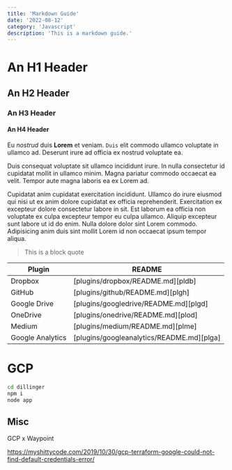 ```yaml
---
title: 'Markdown Guide'
date: '2022-08-12'
category: 'Javascript'
description: 'This is a markdown guide.'
---
```


# An H1 Header

## An H2 Header

### An H3 Header

#### An H4 Header

Eu _nostrud_ duis **Lorem** et veniam. `Duis` elit commodo ullamco voluptate in ullamco ad. Deserunt irure ad officia ex nostrud voluptate ea.

Duis consequat voluptate sit ullamco incididunt irure. In nulla consectetur id cupidatat mollit in ullamco minim. Magna pariatur commodo occaecat ea velit. Tempor aute magna laboris ea ex Lorem ad.

Cupidatat anim cupidatat exercitation incididunt. Ullamco do irure eiusmod qui nisi ut ex anim dolore cupidatat ex officia reprehenderit. Exercitation ex excepteur dolore consectetur labore in sit. Est laborum ea officia non voluptate ex culpa excepteur tempor eu culpa ullamco. Aliquip excepteur sunt labore ut id do enim. Nulla dolore dolor sint Lorem commodo. Adipisicing anim duis sint mollit Lorem id non occaecat ipsum tempor aliqua.

> This is a block quote

| Plugin           | README                                    |
| ---------------- | ----------------------------------------- |
| Dropbox          | [plugins/dropbox/README.md][pldb]         |
| GitHub           | [plugins/github/README.md][plgh]          |
| Google Drive     | [plugins/googledrive/README.md][plgd]     |
| OneDrive         | [plugins/onedrive/README.md][plod]        |
| Medium           | [plugins/medium/README.md][plme]          |
| Google Analytics | [plugins/googleanalytics/README.md][plga] |

# GCP

```sh
cd dillinger
npm i
node app
```

## Misc

GCP x Waypoint

https://myshittycode.com/2019/10/30/gcp-terraform-google-could-not-find-default-credentials-error/
